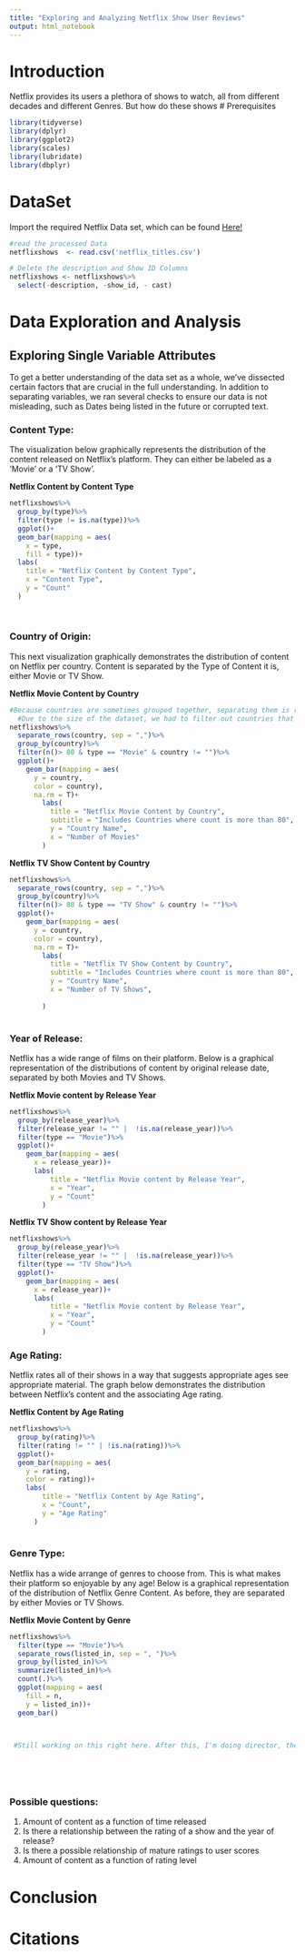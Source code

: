 ```yaml
---
title: "Exploring and Analyzing Netflix Show User Reviews"
output: html_notebook
---
```


# Introduction
Netflix provides its users a plethora of shows to watch, all from different decades and different Genres. But how do these shows 
# Prerequisites
```r
library(tidyverse)
library(dplyr)
library(ggplot2)
library(scales)
library(lubridate)
library(dbplyr)
```
# DataSet

Import the required Netflix Data set, which can be found [Here!](https://raw.githubusercontent.com/reisanar/datasets/master/netflixShows.csv)
```r
#read the processed Data
netflixshows  <- read.csv('netflix_titles.csv')

# Delete the description and Show ID Columns
netflixshows <- netflixshows%>%
  select(-description, -show_id, - cast)

```

# Data Exploration and Analysis
## Exploring Single Variable Attributes

To get a better understanding of the data set as a whole, we've dissected certain factors that are crucial in the full understanding. In addition to separating variables, we ran several checks to ensure our data is not misleading, such as Dates being listed in the future or corrupted text.


### Content Type:

The visualization below graphically represents the distribution of the content released on Netflix's platform. They can either be labeled as a 'Movie' or a 'TV Show'.

**Netflix Content by Content Type**
```r
netflixshows%>%
  group_by(type)%>%
  filter(type != is.na(type))%>%
  ggplot()+
  geom_bar(mapping = aes(
    x = type,
    fill = type))+
  labs(
    title = "Netflix Content by Content Type",
    x = "Content Type",
    y = "Count"
  )
  
  

```

### Country of Origin:
 This next visualization graphically demonstrates the distribution of content on Netflix per country. Content is separated by the Type of Content it is, either Movie or TV Show.
 
 
 **Netflix Movie Content by Country**
```r
#Because countries are sometimes grouped together, separating them is required.
  #Due to the size of the dataset, we had to filter out countries that had under 80 Movie entries.
netflixshows%>%
  separate_rows(country, sep = ",")%>%
  group_by(country)%>%
  filter(n()> 80 & type == "Movie" & country != "")%>%
  ggplot()+
    geom_bar(mapping = aes(
      y = country,
      color = country),
      na.rm = T)+
        labs(
          title = "Netflix Movie Content by Country",
          subtitle = "Includes Countries where count is more than 80",
          y = "Country Name",
          x = "Number of Movies"
        )
```
 **Netflix TV Show Content by Country**

```r
netflixshows%>%
  separate_rows(country, sep = ",")%>%
  group_by(country)%>%
  filter(n()> 80 & type == "TV Show" & country != "")%>%
  ggplot()+
    geom_bar(mapping = aes(
      y = country,
      color = country),
      na.rm = T)+
        labs(
          title = "Netflix TV Show Content by Country",
          subtitle = "Includes Countries where count is more than 80",
          y = "Country Name",
          x = "Number of TV Shows",
          
        )
    
```
### Year of Release:
Netflix has a wide range of films on their platform. Below is a graphical representation of the distributions of content by original release date, separated by both Movies and TV Shows.

**Netflix Movie content by Release Year**

```r
netflixshows%>%
  group_by(release_year)%>%
  filter(release_year != "" |  !is.na(release_year))%>%
  filter(type == "Movie")%>%
  ggplot()+
    geom_bar(mapping = aes(
      x = release_year))+
      labs(
          title = "Netflix Movie content by Release Year",
          x = "Year",
          y = "Count"
        )
```

**Netflix TV Show content by Release Year**
```r
netflixshows%>%
  group_by(release_year)%>%
  filter(release_year != "" |  !is.na(release_year))%>%
  filter(type == "TV Show")%>%
  ggplot()+
    geom_bar(mapping = aes(
      x = release_year))+
      labs(
          title = "Netflix Movie content by Release Year",
          x = "Year",
          y = "Count"
        )
```


### Age Rating:
Netflix rates all of their shows in a way that suggests appropriate ages see appropriate material. The graph below demonstrates the distribution between  Netflix's content and the associating Age rating.

**Netflix Content by Age Rating**

```r
netflixshows%>%
  group_by(rating)%>%
  filter(rating != "" | !is.na(rating))%>%
  ggplot()+
  geom_bar(mapping = aes(
    y = rating,
    color = rating))+
    labs(
        title = "Netflix Content by Age Rating",
        x = "Count",
        y = "Age Rating"
      )
  
```

### Genre Type:
Netflix has a wide arrange of genres to choose from. This is what makes their platform so enjoyable by any age! Below is a graphical representation of the distribution of Netflix Genre Content. As before, they are separated by either Movies or TV Shows.

**Netflix Movie Content by Genre**

```r
netflixshows%>%
  filter(type == "Movie")%>%
  separate_rows(listed_in, sep = ", ")%>%
  group_by(listed_in)%>%
  summarize(listed_in)%>%
  count(.)%>%
  ggplot(mapping = aes(
    fill = n,
    y = listed_in))+
  geom_bar()
 


 #Still working on this right here. After this, I'm doing director, then by the date added to Netflix, and then cross comparing variables, like Genre per Country, the best director per country, etc..

  

 
```


### Possible questions:
1. Amount of content as a function of time released
2. Is there a relationship between the rating of a show and the year of release?
3. Is there a possible relationship of mature ratings to user scores
4. Amount of content as a function of rating level


# Conclusion

# Citations




